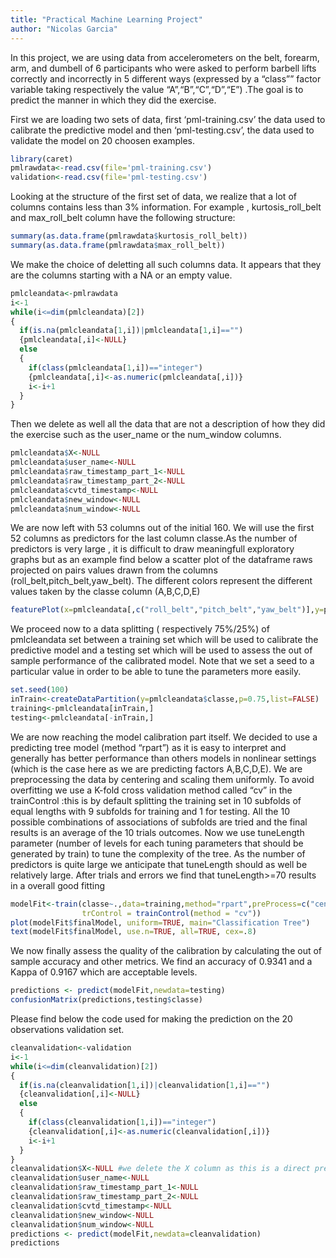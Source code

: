 ```yaml
---
title: "Practical Machine Learning Project"
author: "Nicolas Garcia"
---
```


In this project, we are using data from accelerometers on the belt, forearm, arm, and dumbell of 6 participants who were asked to perform barbell lifts correctly and incorrectly in 5 different ways (expressed by a "class"" factor variable taking respectively the value "A","B","C","D","E") .The goal is to predict the manner in which they did the exercise.

First we are loading two sets of data, first 'pml-training.csv' the data used to calibrate the predictive model and then 'pml-testing.csv', the data used to validate the model on 20 choosen examples.
```r
library(caret)
pmlrawdata<-read.csv(file='pml-training.csv')
validation<-read.csv(file='pml-testing.csv')
```

Looking at the structure of the first set of data, we realize that a lot of columns contains less than 3% information.
For example , kurtosis_roll_belt and max_roll_belt column have the following structure:

```r
summary(as.data.frame(pmlrawdata$kurtosis_roll_belt))
summary(as.data.frame(pmlrawdata$max_roll_belt))
```

We make the choice of deletting all such columns data. It appears that they are the columns starting with a NA or an empty value.

```r
pmlcleandata<-pmlrawdata
i<-1
while(i<=dim(pmlcleandata)[2])
{
  if(is.na(pmlcleandata[1,i])|pmlcleandata[1,i]=="")
  {pmlcleandata[,i]<-NULL}
  else
  {
    if(class(pmlcleandata[1,i])=="integer")
    {pmlcleandata[,i]<-as.numeric(pmlcleandata[,i])}
    i<-i+1
  }  
}
```

Then we delete as well all the data that are not a description of how they did the exercise such as the user_name or the num_window columns.

```r
pmlcleandata$X<-NULL
pmlcleandata$user_name<-NULL
pmlcleandata$raw_timestamp_part_1<-NULL
pmlcleandata$raw_timestamp_part_2<-NULL
pmlcleandata$cvtd_timestamp<-NULL
pmlcleandata$new_window<-NULL
pmlcleandata$num_window<-NULL
```

We are now left with 53 columns out of the initial 160. We will use the first 52 columns as predictors for the last column classe.As the number of predictors is very large , it is difficult to draw meaningfull exploratory graphs but as an example find below a scatter plot of the dataframe raws projected on pairs values drawn from the columns (roll_belt,pitch_belt,yaw_belt). The different colors represent the different values taken by the classe column (A,B,C,D,E)

```r
featurePlot(x=pmlcleandata[,c("roll_belt","pitch_belt","yaw_belt")],y=pmlcleandata$classe,plot="pairs")
```


We proceed now to a data splitting ( respectively 75%/25%) of pmlcleandata set between a training set which will be used to calibrate the predictive model and a testing set which will be used to assess the out of sample performance of the calibrated model. Note that we set a seed to a particular value in order to be able to tune the parameters more easily.

```r
set.seed(100)
inTrain<-createDataPartition(y=pmlcleandata$classe,p=0.75,list=FALSE)
training<-pmlcleandata[inTrain,]
testing<-pmlcleandata[-inTrain,]
```

We are now reaching the model calibration part itself. We decided to use a predicting tree model (method "rpart") as
it is easy to interpret and generally has better performance than others models in nonlinear settings (which is the case here as we are predicting factors A,B,C,D,E). 
We are preprocessing the data by centering and scaling them uniformly. 
To avoid overfitting we use a K-fold cross validation method called "cv" in the trainControl :this is by default splitting the training set in 10 subfolds of equal lengths with 9 subfolds for training and 1 for testing. All the 10 possible combinations of associations of subfolds are tried and the final results is an average of the 10 trials outcomes.
Now we use tuneLength parameter (number of levels for each tuning parameters that should be generated by train) to tune the complexity of the tree. As the number of predictors is quite large we anticipate that tuneLength should as well be relatively large. After trials and errors we find that tuneLength>=70 results in a overall good fitting

```r
modelFit<-train(classe~.,data=training,method="rpart",preProcess=c("center","scale"),tuneLength=70,
                trControl = trainControl(method = "cv"))
plot(modelFit$finalModel, uniform=TRUE, main="Classification Tree")
text(modelFit$finalModel, use.n=TRUE, all=TRUE, cex=.8)
```

We now finally assess the quality of the calibration by calculating the out of sample accuracy and other metrics.
We find an accuracy of 0.9341 and a Kappa of 0.9167 which are acceptable levels.

```r
predictions <- predict(modelFit,newdata=testing)
confusionMatrix(predictions,testing$classe)
```

Please find below the code used for making the prediction on the 20 observations validation set.

```r
cleanvalidation<-validation
i<-1
while(i<=dim(cleanvalidation)[2])
{
  if(is.na(cleanvalidation[1,i])|cleanvalidation[1,i]=="")
  {cleanvalidation[,i]<-NULL}
  else
  {
    if(class(cleanvalidation[1,i])=="integer")
    {cleanvalidation[,i]<-as.numeric(cleanvalidation[,i])}
    i<-i+1
  }  
}
cleanvalidation$X<-NULL #we delete the X column as this is a direct predictor of the Classe
cleanvalidation$user_name<-NULL
cleanvalidation$raw_timestamp_part_1<-NULL
cleanvalidation$raw_timestamp_part_2<-NULL
cleanvalidation$cvtd_timestamp<-NULL
cleanvalidation$new_window<-NULL
cleanvalidation$num_window<-NULL
predictions <- predict(modelFit,newdata=cleanvalidation)
predictions
```


